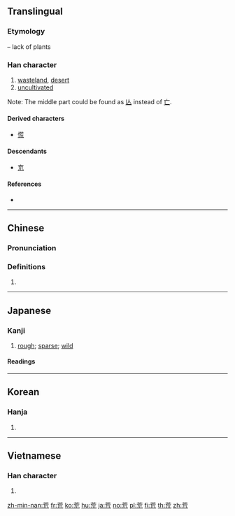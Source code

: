 {{character info/new}}
{{also|㐬}}
==Translingual==

===Etymology===
{{Han etyl}}
{{Han compound|艸|alt1=艹|t1=grass, plant|巟|ls=psc|c1=s|c2=p}} – lack of plants

===Han character===
{{Han char|rn=140|rad=艸|as=06|sn=12|four=44211|canj=TYVU|ids=⿱艹巟}}

# [[wasteland]], [[desert]]
# [[uncultivated]]

Note: The middle part could be found as [[亾]] instead of [[亡]].

====Derived characters====
* [[慌]]

====Descendants====
* [[㐬]]

====References====
* {{Han ref|kx=1031.080|dkj=30953|dj=1490.080|hdz=53209.020|uh=8352|ud=33618|bh=AFEE|bd=45038}}

----

==Chinese==
{{zh-forms}}

===Pronunciation===
{{zh-pron
|m=huāng
|c=fong1
|h=pfs=fông
|md=
|mn=hng/hong
|w=
|mc=y
|oc=y
|cat=
}}

===Definitions===
{{zh-hanzi}}

# {{rfdef|lang=zh}}

----

==Japanese==

===Kanji===
{{ja-kanji|grade=c|rs=艸06}}

# [[rough]]; [[sparse]]; [[wild]]

====Readings====
{{ja-readings
|goon=[[こう]] (kō)|kanon=[[こう]] (kō)
|kun=[[あれる|あ-れる]] (a-reru), [[あらい|あら-い]] (ara-i), [[あらす|あ-らす]] (a-rasu), [[あばら]] / [[あばら|あば-ら]] (abara / aba-ra), [[すさむ|すさ-む]] (susa-mu)
|nanori=[[ら]] (ra)
}}

----

==Korean==

===Hanja===
{{ko-hanja|hangeul=황|eumhun=|rv=hwang|mr=hwang|y=hwang}}

# {{defn|lang=ko|sort=艸06}}

----

==Vietnamese==

===Han character===
{{vi-hantu|[[hoang]], [[hoăng]]|rs=艸06}}

# {{defn|lang=vi}}

[[zh-min-nan:荒]]
[[fr:荒]]
[[ko:荒]]
[[hu:荒]]
[[ja:荒]]
[[no:荒]]
[[pl:荒]]
[[fi:荒]]
[[th:荒]]
[[zh:荒]]